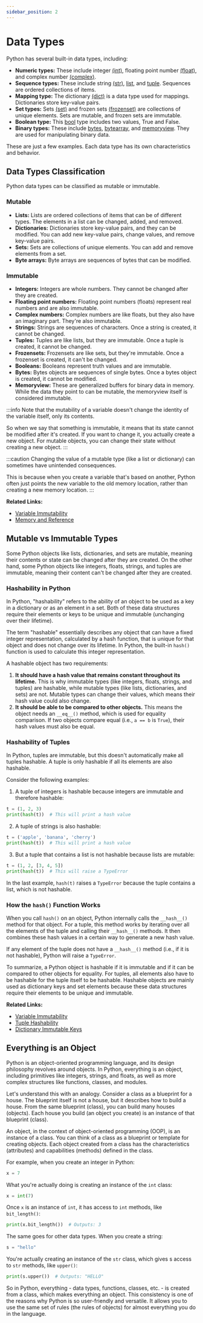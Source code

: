 ```yaml
---
sidebar_position: 2
---
```



# Data Types

Python has several built-in data types, including:

- **Numeric types:** These include integer [(int)](./data-types/int), floating point number [(float)](./data-types/float), and complex number [(complex)](./data-types/complex).
- **Sequence types:** These include string [(str)](./data-types/str), [list](./data-types/list), and [tuple](./data-types/tuple). Sequences are ordered collections of items.
- **Mapping type:** The dictionary [(dict)](./data-types/dict) is a data type used for mappings. Dictionaries store key-value pairs.
- **Set types:** Sets [(set)](./data-types/set) and frozen sets [(frozenset)](./data-types/frozenset) are collections of unique elements. Sets are mutable, and frozen sets are immutable.
- **Boolean type:** This [bool](./data-types/bool) type includes two values, True and False.
- **Binary types:** These include [bytes](./data-types/bytes), [bytearray](./data-types/bytearray), and [memoryview](./data-types/memoryview). They are used for manipulating binary data.

These are just a few examples. Each data type has its own characteristics and behavior.

## Data Types Classification

Python data types can be classified as mutable or immutable.

### Mutable

- **Lists:** Lists are ordered collections of items that can be of different types. The elements in a list can be changed, added, and removed.
- **Dictionaries:** Dictionaries store key-value pairs, and they can be modified. You can add new key-value pairs, change values, and remove key-value pairs.
- **Sets:** Sets are collections of unique elements. You can add and remove elements from a set.
- **Byte arrays:** Byte arrays are sequences of bytes that can be modified.

### Immutable

- **Integers:** Integers are whole numbers. They cannot be changed after they are created.
- **Floating point numbers:** Floating point numbers (floats) represent real numbers and are also immutable.
- **Complex numbers:** Complex numbers are like floats, but they also have an imaginary part. They're also immutable.
- **Strings:** Strings are sequences of characters. Once a string is created, it cannot be changed.
- **Tuples:** Tuples are like lists, but they are immutable. Once a tuple is created, it cannot be changed.
- **Frozensets:** Frozensets are like sets, but they're immutable. Once a frozenset is created, it can't be changed.
- **Booleans:** Booleans represent truth values and are immutable.
- **Bytes:** Bytes objects are sequences of single bytes. Once a bytes object is created, it cannot be modified.
- **Memoryview:** These are generalized buffers for binary data in memory. While the data they point to can be mutable, the memoryview itself is considered immutable.

:::info
Note that the mutability of a variable doesn't change the identity of the variable itself, only its contents.

So when we say that something is immutable, it means that its state cannot be modified after it's created. If you want to change it, you actually create a new object. For mutable objects, you can change their state without creating a new object.
:::

:::caution
Changing the value of a mutable type (like a list or dictionary) can sometimes have unintended consequences.

This is because when you create a variable that's based on another, Python often just points the new variable to the old memory location, rather than creating a new memory location.
:::

**Related Links:**
- [Variable Immutability](./variables#immutability)
- [Memory and Reference](./variables/diving-deep#memory-and-reference)

## Mutable vs Immutable Types

Some Python objects like lists, dictionaries, and sets are mutable, meaning their contents or state can be changed after they are created. On the other hand, some Python objects like integers, floats, strings, and tuples are immutable, meaning their content can't be changed after they are created.

### Hashability in Python

In Python, "hashability" refers to the ability of an object to be used as a key in a dictionary or as an element in a set. Both of these data structures require their elements or keys to be unique and immutable (unchanging over their lifetime).

The term "hashable" essentially describes any object that can have a fixed integer representation, calculated by a hash function, that is unique for that object and does not change over its lifetime. In Python, the built-in `hash()` function is used to calculate this integer representation.

A hashable object has two requirements:

1. **It should have a hash value that remains constant throughout its lifetime.** This is why immutable types (like integers, floats, strings, and tuples) are hashable, while mutable types (like lists, dictionaries, and sets) are not. Mutable types can change their values, which means their hash value could also change.
2. **It should be able to be compared to other objects.** This means the object needs an `__eq__()` method, which is used for equality comparison. If two objects compare equal (i.e., `a == b` is `True`), their hash values must also be equal.

### Hashability of Tuples

In Python, tuples are immutable, but this doesn't automatically make all tuples hashable. A tuple is only hashable if all its elements are also hashable.

Consider the following examples:

1. A tuple of integers is hashable because integers are immutable and therefore hashable:

```python title="main.py"
t = (1, 2, 3)
print(hash(t))  # This will print a hash value
```

2. A tuple of strings is also hashable:

```python title="main.py"
t = ('apple', 'banana', 'cherry')
print(hash(t))  # This will print a hash value
```

3. But a tuple that contains a list is not hashable because lists are mutable:

```python title="main.py"
t = (1, 2, [3, 4, 5])
print(hash(t))  # This will raise a TypeError
```

In the last example, `hash(t)` raises a `TypeError` because the tuple contains a list, which is not hashable.

### How the `hash()` Function Works

When you call `hash()` on an object, Python internally calls the `__hash__()` method for that object. For a tuple, this method works by iterating over all the elements of the tuple and calling their `__hash__()` methods. It then combines these hash values in a certain way to generate a new hash value.

If any element of the tuple does not have a `__hash__()` method (i.e., if it is not hashable), Python will raise a `TypeError`.

To summarize, a Python object is hashable if it is immutable and if it can be compared to other objects for equality. For tuples, all elements also have to be hashable for the tuple itself to be hashable. Hashable objects are mainly used as dictionary keys and set elements because these data structures require their elements to be unique and immutable.

**Related Links:**

- [Variable Immutability](./variables#immutability)
- [Tuple Hashability](./data-types/tuple#hashability)
- [Dictionary Immutable Keys](./data-types/dict#immutable-keys)

## Everything is an Object

Python is an object-oriented programming language, and its design philosophy revolves around objects. In Python, everything is an object, including primitives like integers, strings, and floats, as well as more complex structures like functions, classes, and modules.

Let's understand this with an analogy. Consider a class as a blueprint for a house. The blueprint itself is not a house, but it describes how to build a house. From the same blueprint (class), you can build many houses (objects). Each house you build (an object you create) is an instance of that blueprint (class).

An object, in the context of object-oriented programming (OOP), is an instance of a class. You can think of a class as a blueprint or template for creating objects. Each object created from a class has the characteristics (attributes) and capabilities (methods) defined in the class.

For example, when you create an integer in Python:

```python
x = 7
```

What you're actually doing is creating an instance of the `int` class:

```python
x = int(7)
```

Once `x` is an instance of `int`, it has access to `int` methods, like `bit_length()`:

```python
print(x.bit_length())  # Outputs: 3
```

The same goes for other data types. When you create a string:

```python
s = "hello"
```

You're actually creating an instance of the `str` class, which gives s access to `str` methods, like `upper()`:

```python
print(s.upper())  # Outputs: "HELLO"
```

So in Python, everything - data types, functions, classes, etc. - is created from a class, which makes everything an object. This consistency is one of the reasons why Python is so user-friendly and versatile. It allows you to use the same set of rules (the rules of objects) for almost everything you do in the language.

<DocCardList />